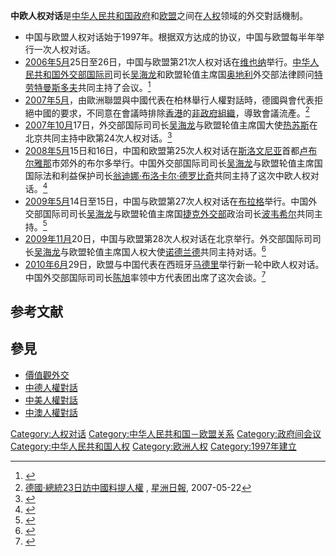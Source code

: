 '''中欧人权对话'''是[[中华人民共和国政府|中华人民共和国政府]]和[[欧盟|欧盟]]之间在[[人权|人权]]领域的外交對話機制。

* 中国与欧盟人权对话始于1997年。根据双方达成的协议，中国与欧盟每半年举行一次人权对话。
* [[2006年5月|2006年5月]]25日至26日，中国与欧盟第21次人权对话在[[维也纳|维也纳]]举行。[[中华人民共和国外交部国际司|中华人民共和国外交部国际司]]司长[[吴海龙|吴海龙]]和欧盟轮值主席国[[奥地利|奥地利]]外交部法律顾问[[特劳特曼斯多夫|特劳特曼斯多夫]]共同主持了会议。<ref>{{cite news | url = http://www.gxnews.com.cn/staticpages/20060527/newgx44779e17-615682.shtml | title = 中国与欧盟第21次人权对话在维也纳结束 | publisher = 广西新闻网 | date = 2006年5月27日 | access-date = 2010年5月14日 | archive-url = https://web.archive.org/web/20130927215517/http://www.gxnews.com.cn/staticpages/20060527/newgx44779e17-615682.shtml | archive-date = 2013年9月27日 | dead-url = yes }}</ref>
* [[2007年5月|2007年5月]]，由歐洲聯盟與中國代表在柏林舉行人權對話時，德國與會代表拒絕中國的要求，不同意在會議時排除[[香港|香港]]的[[非政府組織|非政府組織]]，導致會議流產。<ref>[http://news.sinchew.com.my/node/36428 德國‧總統23日訪中國料提人權] {{Wayback|url=http://news.sinchew.com.my/node/36428 |date=20131020230133 }}, [[星洲日報|星洲日報]], 2007-05-22</ref>
* [[2007年10月|2007年10月]]17日，外交部国际司司长[[吴海龙|吴海龙]]与欧盟轮值主席国{{Link-en|葡萄牙外交部|Ministry of Foreign Affairs (Portugal)}}大使[[热苏斯|热苏斯]]在北京共同主持中欧第24次人权对话。<ref>{{cite news | url = http://news.xinhuanet.com/newscenter/2007-10/18/content_6898368.htm | title = 中欧第24次人权对话在京举行 | publisher = 新华网 | date = 2007年10月18日}}</ref>
* [[2008年5月|2008年5月]]15日和16日，中国和欧盟第25次人权对话在[[斯洛文尼亚|斯洛文尼亚]]首都[[卢布尔雅那|卢布尔雅那]]市郊外的布尔多举行。中国外交部国际司司长[[吴海龙|吴海龙]]与欧盟轮值主席国{{Link-en|斯洛文尼亚外交部|Ministry of Foreign Affairs (Slovenia)}}国际法和利益保护司长[[翁迪娜·布洛卡尔·德罗比奇|翁迪娜·布洛卡尔·德罗比奇]]共同主持了这次中欧人权对话。<ref>{{cite news | url = http://news.xinhuanet.com/newscenter/2008-05/16/content_8189437.htm | title = 中国与欧盟举行第25次人权对话 | publisher = 新华网 | date = 2008年5月16日 | accessdate = 2010年5月14日 | archive-date = 2008年5月31日 | archive-url = https://web.archive.org/web/20080531191105/http://news.xinhuanet.com/newscenter/2008-05/16/content_8189437.htm | dead-url = no }}</ref>
* [[2009年5月|2009年5月]]14日至15日，中国与欧盟第27次人权对话在[[布拉格|布拉格]]举行。中国外交部国际司司长[[吴海龙|吴海龙]]与欧盟轮值主席国[[捷克外交部|捷克外交部]]政治司长[[波韦希尔|波韦希尔]]共同主持。<ref>{{cite news | url = http://news.xinhuanet.com/world/2009-05/15/content_11380237.htm | title = 中欧第27次人权对话在布拉格举行 | publisher = 新华网 | date = 2009年5月15日}}</ref>
* [[2009年11月|2009年11月]]20日，中国与欧盟第28次人权对话在北京举行。外交部国际司司长[[吴海龙|吴海龙]]与欧盟轮值主席国{{Link-en|瑞典外交部|Minister for Foreign Affairs (Sweden)}}人权大使[[诺德兰德|诺德兰德]]共同主持对话。<ref>{{cite news | url = http://news.xinhuanet.com/politics/2009-11/20/content_12512429.htm | title = 中国与欧盟举行第28次人权对话 | publisher = 新华网 | date = 2009年11月20日 | accessdate = 2010年5月14日 | archive-date = 2011年12月21日 | archive-url = https://web.archive.org/web/20111221224600/http://news.xinhuanet.com/politics/2009-11/20/content_12512429.htm | dead-url = no }}</ref>
* [[2010年6月|2010年6月]]29日，欧盟与中国代表在西班牙[[马德里|马德里]]举行新一轮中欧人权对话。中国外交部国际司司长[[陈旭_(外交官)|陈旭]]率领中方代表团出席了这次会谈。<ref>{{cite news | url = http://www.bbc.co.uk/zhongwen/simp/china/2010/06/100630_eu_china_right.shtml | title = 中欧人权对话聚焦疆藏“各抒己见” | publisher = BBC中文网 | date = 2010年6月30日 | accessdate = 2010年6月30日 | archive-date = 2010年7月1日 | archive-url = https://web.archive.org/web/20100701231100/http://www.bbc.co.uk/zhongwen/simp/china/2010/06/100630_eu_china_right.shtml | dead-url = no }}</ref>

== 参考文献 ==
{{Reflist|2}}

== 參見 ==
* [[價值觀外交|價值觀外交]]
* [[中德人權對話|中德人權對話]]
* [[中美人權對話|中美人權對話]]
* [[中澳人權對話|中澳人權對話]]

[[Category:人权对话|Category:人权对话]]
[[Category:中华人民共和国－欧盟关系|Category:中华人民共和国－欧盟关系]]
[[Category:政府间会议|Category:政府间会议]]
[[Category:中华人民共和国人权|Category:中华人民共和国人权]]
[[Category:欧洲人权|Category:欧洲人权]]
[[Category:1997年建立|Category:1997年建立]]